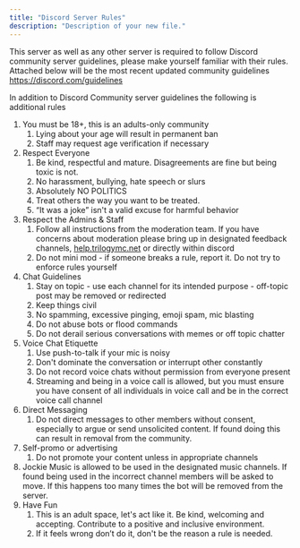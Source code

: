 ```yaml
---
title: "Discord Server Rules"
description: "Description of your new file."
---
```


This server as well as any other server is required to follow Discord community server guidelines, please make yourself familiar with their rules. Attached below will be the most recent updated community guidelines [<u>https://discord.com/guidelines</u>](https://discord.com/guidelines)

In addition to Discord Community server guidelines the following is additional rules

1. You must be 18+, this is an adults-only community
   1. Lying about your age will result in permanent ban
   2. Staff may request age verification if necessary
2. Respect Everyone
   1. Be kind, respectful and mature. Disagreements are fine but being toxic is not.
   2. No harassment, bullying, hate speech or slurs
   3. Absolutely NO POLITICS
   4. Treat others the way you want to be treated.
   5. “It was a joke” isn't a valid excuse for harmful behavior
3. Respect the Admins & Staff
   1. Follow all instructions from the moderation team. If you have concerns about moderation please bring up in designated feedback channels, [<u>help.trilogymc.net</u>](http://help.trilogymc.net) or directly within discord
   2. Do not mini mod - if someone breaks a rule, report it. Do not try to enforce rules yourself
4. Chat Guidelines
   1. Stay on topic - use each channel for its intended purpose - off-topic post may be removed or redirected
   2. Keep things civil
   3. No spamming, excessive pinging, emoji spam, mic blasting
   4. Do not abuse bots or flood commands
   5. Do not derail serious conversations with memes or off topic chatter
5. Voice Chat Etiquette
   1. Use push-to-talk if your mic is noisy
   2. Don't dominate the conversation or interrupt other constantly
   3. Do not record voice chats without permission from everyone present
   4. Streaming and being in a voice call is allowed, but you must ensure you have consent of all individuals in voice call and be in the correct voice call channel
6. Direct Messaging
   1. Do not direct messages to other members without consent, especially to argue or send unsolicited content. If found doing this can result in removal from the community.
7. Self-promo or advertising
   1. Do not promote your content unless in appropriate channels
8. Jockie Music is allowed to be used in the designated music channels. If found being used in the incorrect channel members will be asked to move. If this happens too many times the bot will be removed from the server.
9. Have Fun
   1. This is an adult space, let's act like it. Be kind, welcoming and accepting. Contribute to a positive and inclusive environment.
   2. If it feels wrong don’t do it, don't be the reason a rule is needed.